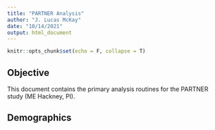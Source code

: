 ```yaml
---
title: "PARTNER Analysis"
author: "J. Lucas McKay"
date: "10/14/2021"
output: html_document
---
```


```r
knitr::opts_chunk$set(echo = F, collapse = T)
```

## Objective

This document contains the primary analysis routines for the PARTNER study (ME Hackney, PI).

## Demographics

```r

```

